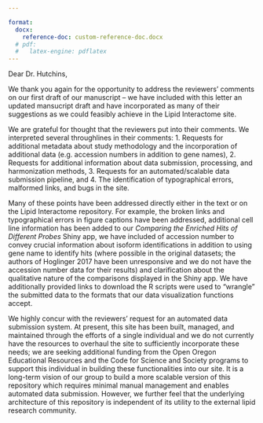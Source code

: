 ```yaml
---

format: 
  docx:
    reference-doc: custom-reference-doc.docx
  # pdf: 
  #   latex-engine: pdflatex
---
```


Dear Dr. Hutchins,

We thank you again for the opportunity to address the reviewers' comments on our first draft of our manuscript -- we have included with this letter an updated mansucript draft and have incorporated as many of their suggestions as we could feasibly achieve in the Lipid Interactome site. 

We are grateful for thought that the reviewers put into their comments. We interpreted several throughlines in their comments: 1. Requests for additional metadata about study methodology and the incorporation of additional data (e.g. accession numbers in addition to gene names), 2. Requests for additional information about data submission, processing, and harmonization methods, 3. Requests for an automated/scalable data submission pipeline, and 4. The identification of typographical errors, malformed links, and bugs in the site.

Many of these points have been addressed directly either in the text or on the Lipid Interactome repository. For example, the broken links and typographical errors in figure captions have been addressed, additional cell line information has been added to our *Comparing the Enriched Hits of Different Probes* Shiny app, we have included of accession number to convey crucial information about isoform identifications in addition to using gene name to identify hits (where possible in the original datasets; the authors of Hoglinger 2017 have been unresponsive and we do not have the accession number data for their results) and clarification about the qualitative nature of the comparisons displayed in the Shiny app. We have additionally provided links to download the R scripts were used to "wrangle" the submitted data to the formats that our data visualization functions accept. 

We highly concur with the reviewers' request for an automated data submission system. At present, this site has been built, managed, and maintained through the efforts of a single individual and we do not currently have the resources to overhaul the site to sufficiently incorporate these needs; we are seeking additional funding from the Open Oregon Educational Resources and the Code for Science and Society programs to support this individual in building these functionalities into our site. It is a long-term vision of our group to build a more scalable version of this repository which requires minimal manual management and enables automated data submission. However, we further feel that the underlying architecture of this repository is independent of its utility to the external lipid research community. 

